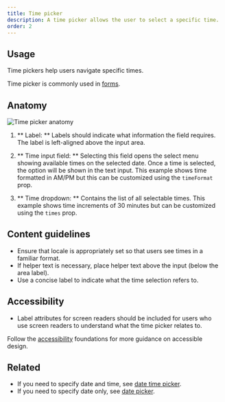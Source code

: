 ```yaml
---
title: Time picker
description: A time picker allows the user to select a specific time.
order: 2
---
```


## Usage

Time pickers help users navigate specific times.

Time picker is commonly used in [forms](/patterns/forms).

## Anatomy

![Time picker anatomy](/images/time-picker-anatomy.png)

1. ** Label: ** Labels should indicate what information the field requires. The label is left-aligned above the input area.

2. ** Time input field: ** Selecting this field opens the select menu showing available times on the selected date. Once a time is selected, the option will be shown in the text input. This example shows time formatted in AM/PM but this can be customized using the `timeFormat` prop.

3. ** Time dropdown: ** Contains the list of all selectable times. This example shows time increments of 30 minutes but can be customized using the `times` prop.

## Content guidelines

- Ensure that locale is appropriately set so that users see times in a familiar format.
- If helper text is necessary, place helper text above the input (below the area label).
- Use a concise label to indicate what the time selection refers to.

## Accessibility

- Label attributes for screen readers should be included for users who use screen readers to understand what the time picker relates to.

Follow the [accessibility](/foundations/accessibility) foundations for more guidance on accessible design.

## Related

- If you need to specify date and time, see [date time picker](/components/date-time-picker).
- If you need to specify date only, see [date picker](/components/date-picker).
